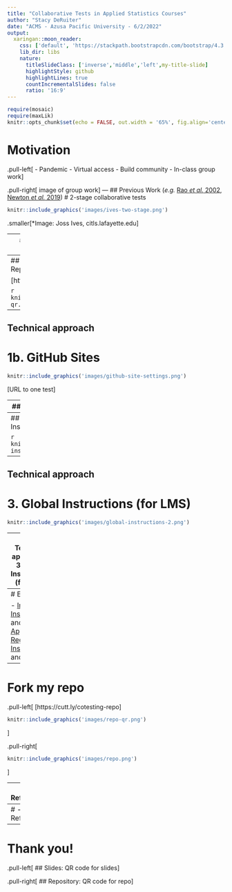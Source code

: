 ```yaml
---
title: "Collaborative Tests in Applied Statistics Courses"
author: "Stacy DeRuiter"
date: "ACMS - Azusa Pacific University - 6/2/2022"
output:
  xaringan::moon_reader:
    css: ['default', 'https://stackpath.bootstrapcdn.com/bootstrap/4.3.1/css/bootstrap.min.css', 'slides.css']
    lib_dir: libs
    nature:
      titleSlideClass: ['inverse','middle','left',my-title-slide]
      highlightStyle: github
      highlightLines: true
      countIncrementalSlides: false
      ratio: '16:9'
---
```


```r
require(mosaic)
require(maxLik)
knitr::opts_chunk$set(echo = FALSE, out.width = '65%', fig.align='center')
```

# Motivation

.pull-left[
- Pandemic
- Virtual access
- Build community
- In-class group work
]

.pull-right[
image of group work
]
---
## Previous Work (*e.g.* [Rao *et al.* 2002](https://doi.org/10.1152/advan.00032.2001), [Newton *et al.* 2019](https://www.jstor.org/stable/26901301))
# 2-stage collaborative tests

```r
knitr::include_graphics('images/ives-two-stage.png')
```

.smaller[*Image: Joss Ives, citls.lafayette.edu]

---
## My idea
# Collaborative Take-home

- One-week, take-home exam
- Each student works on their own dataset
- Questions are similar or identical
- Collaboration to "figure out" encouraged

---
##  Technical approach
# 1a. GitHub Repo

[https://cutt.ly/cotesting-repo]

```r
knitr::include_graphics('images/repo-qr.png')
```

---
##  Technical approach
# 1b. GitHub Sites

```r
knitr::include_graphics('images/github-site-settings.png')
```

[URL to one test]

---
##  Technical approach
# 2. Student Info

```r
knitr::include_graphics('images/class-list.png')
```

---
##  Technical approach
# 3. Global Instructions (for LMS)

```r
knitr::include_graphics('images/global-instructions.png')
```

---
##  Technical approach
# 3. Global Instructions (for LMS)

```r
knitr::include_graphics('images/global-instructions-2.png')
```

---
##  Technical approach
# 3. Global Instructions (for LMS)

```r
knitr::include_graphics('images/global-instructions.png')
```

---
# Examples

- [Intro Stat Instructions]() and [test]()
- [Applied Regression Instructions]() and [test]()

---
# Fork my repo

.pull-left[
[https://cutt.ly/cotesting-repo]

```r
knitr::include_graphics('images/repo-qr.png')
```
]

.pull-right[
```r
knitr::include_graphics('images/repo.png')
```
]

---
# + Reflections

---
# - Reflections

---
# Thank you!

.pull-left[
## Slides: 
QR code for slides
]

.pull-right[
## Repository: 
QR code for repo
]